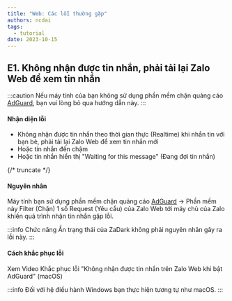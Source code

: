 ```yaml
---
title: "Web: Các lỗi thường gặp"
authors: ncdai
tags:
  - tutorial
date: 2023-10-15
---
```


## E1. Không nhận được tin nhắn, phải tải lại Zalo Web để xem tin nhắn

:::caution
Nếu máy tính của bạn không sử dụng phần mềm chặn quảng cáo [AdGuard](https://adguard.com/), bạn vui lòng bỏ qua hướng dẫn này.
:::

#### Nhận diện lỗi

* Không nhận được tin nhắn theo thời gian thực (Realtime) khi nhắn tin với bạn bè, phải tải lại Zalo Web để xem tin nhắn mới
* Hoặc tin nhắn đến chậm
* Hoặc tin nhắn hiển thị "Waiting for this message" (Đang đợi tin nhắn)

{/* truncate */}

#### Nguyên nhân

Máy tính bạn sử dụng phần mềm chặn quảng cáo [AdGuard](https://adguard.com/) → Phần mềm này Filter (Chặn) 1 số Request (Yêu cầu) của Zalo Web tới máy chủ của Zalo khiến quá trình nhận tin nhắn gặp lỗi.

:::info
Chức năng Ẩn trạng thái của ZaDark không phải nguyên nhân gây ra lỗi này.
:::

#### Cách khắc phục lỗi

Xem Video Khắc phục lỗi "Không nhận được tin nhắn trên Zalo Web khi bật AdGuard" (macOS)

:::info
Đối với hệ điều hành Windows bạn thực hiện tương tự như macOS.
:::

<YouTube videoId="nBbs6S17DCQ" title='Khắc phục lỗi "Không nhận được tin nhắn trên Zalo Web khi bật AdGuard" (macOS)' />
